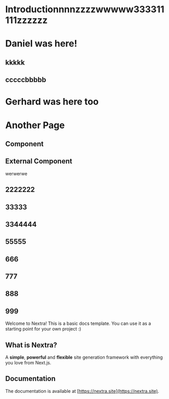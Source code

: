 # Introductionnnnzzzzwwwww333311111zzzzzz

# Daniel was here!

## kkkkk

## cccccbbbbb

#  **Gerhard was here too**


# Another Page

## Component


## External Component



werwerwe


## 2222222

## 33333

## 3344444

## 55555

## 666

## 777

## 888

## 999

Welcome to Nextra! This is a basic docs template. You can use it as a starting point for your own project :)

## What is Nextra?

A **simple**, **powerful** and **flexible** site generation framework with everything you love from Next.js.

## Documentation

The documentation is available at [https://nextra.site](https://nextra.site).
